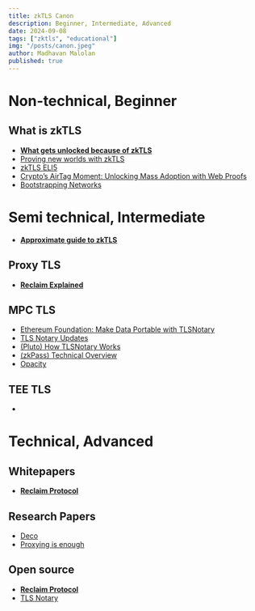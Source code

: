 ```yaml
---
title: zkTLS Canon
description: Beginner, Intermediate, Advanced
date: 2024-09-08
tags: ["zktls", "educational"]
img: "/posts/canon.jpeg"
author: Madhavan Malolan
published: true
---
```


# Non-technical, Beginner
## What is zkTLS
- **[What gets unlocked because of zkTLS](https://youtu.be/FdPHrUutO2M)**
- [Proving new worlds with zkTLS](https://telah.vc/zktls)
- [zkTLS ELI5](https://x.com/dabit3/status/1830022029195501799)
- [Crypto’s AirTag Moment: Unlocking Mass Adoption with Web Proofs](https://www.nascent.xyz/idea/cryptos-airtag-moment)
- [Bootstrapping Networks](https://www.decentralised.co/p/bootstrapping-networks)

# Semi technical, Intermediate
- **[Approximate guide to zkTLS](https://blog.reclaimprotocol.org/posts/zk-in-zktls)**
## Proxy TLS
- **[Reclaim Explained](https://blog.reclaimprotocol.org/posts/reclaim-explained)**
## MPC TLS
- [ Ethereum Foundation: Make Data Portable with TLSNotary ](https://www.youtube.com/watch?v=B3OJjaSVDOI)
- [TLS Notary Updates](https://mirror.xyz/privacy-scaling-explorations.eth/T4MR2PgBzBmN2I3dhDJpILXkQsqZp1Bp8GSm_Oo3Vnw)
- [(Pluto) How TLSNotary Works](https://pluto.xyz/blog/how-tlsnotary-works)
- [(zkPass) Technical Overview](https://zkpass.gitbook.io/zkpass/overview/technical-overview)
- [Opacity](https://www.youtube.com/watch?v=C8_Ii_rGl1A)
## TEE TLS
- 

# Technical, Advanced
## Whitepapers
- **[Reclaim Protocol](https://link.reclaimprotocol.org/whitepaper-draft)**

## Research Papers
- [Deco](https://deco.works)
- [Proxying is enough](https://eprint.iacr.org/2024/733)

## Open source
- **[Reclaim Protocol](https://github.com/reclaimprotocol)**
- [TLS Notary](https://github.com/tlsnotary)